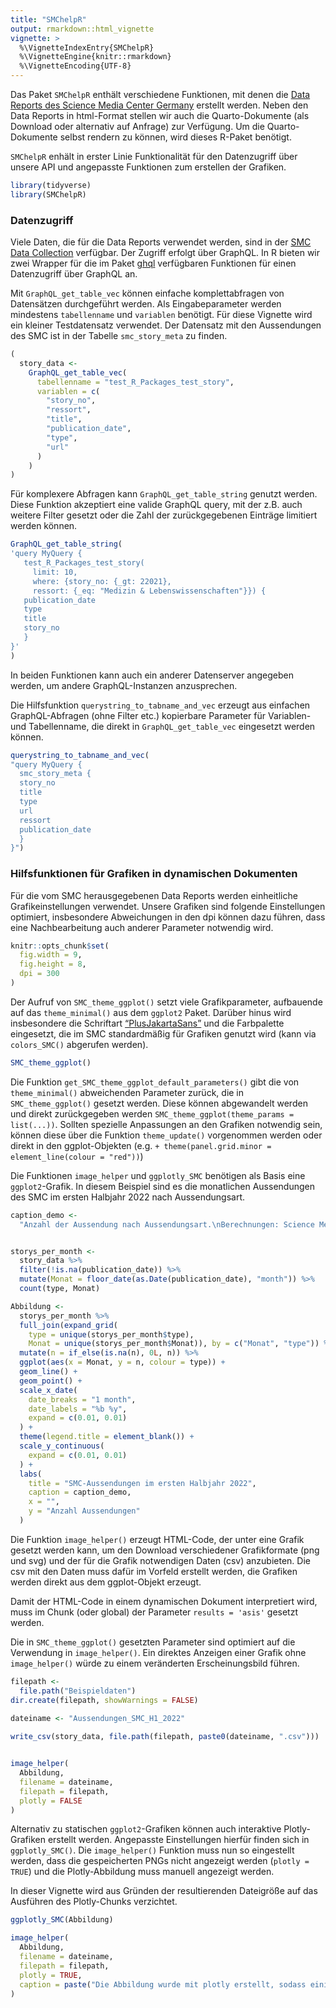 ```yaml
---
title: "SMChelpR"
output: rmarkdown::html_vignette
vignette: >
  %\VignetteIndexEntry{SMChelpR}
  %\VignetteEngine{knitr::rmarkdown}
  %\VignetteEncoding{UTF-8}
---
```


Das Paket `SMChelpR` enthält verschiedene Funktionen, mit denen die [Data Reports des Science Media Center Germany](https://www.sciencemediacenter.de/angebote?story_type=Data+%26+Facts) erstellt werden. Neben den Data Reports in html-Format stellen wir auch die Quarto-Dokumente (als Download oder alternativ auf Anfrage) zur Verfügung. Um die Quarto-Dokumente selbst rendern zu können, wird dieses R-Paket benötigt.

`SMChelpR` enhält in erster Linie Funktionalität für den Datenzugriff über unsere API und angepasste Funktionen zum erstellen der Grafiken.


```r
library(tidyverse)
library(SMChelpR)
```

### Datenzugriff

Viele Daten, die für die Data Reports verwendet werden, sind in der [SMC Data Collection](https://github.com/sciencemediacenter/DataCollection) verfügbar. Der Zugriff erfolgt über GraphQL. In R bieten wir zwei Wrapper für die im Paket [ghql](https://cran.r-project.org/package=ghql) verfügbaren Funktionen für einen Datenzugriff über GraphQL an.

Mit `GraphQL_get_table_vec` können einfache komplettabfragen von Datensätzen durchgeführt werden. Als Eingabeparameter werden mindestens `tabellenname` und `variablen` benötigt.
Für diese Vignette wird ein kleiner Testdatensatz verwendet. Der Datensatz mit den Aussendungen des SMC ist in der Tabelle `smc_story_meta` zu finden.

```r

(
  story_data <-
    GraphQL_get_table_vec(
      tabellenname = "test_R_Packages_test_story",
      variablen = c(
        "story_no",
        "ressort",
        "title",
        "publication_date",
        "type",
        "url"
      )
    )
)
```

Für komplexere Abfragen kann `GraphQL_get_table_string` genutzt werden. Diese Funktion akzeptiert eine valide GraphQL query, mit der z.B. auch weitere Filter gesetzt oder die Zahl der zurückgegebenen Einträge limitiert werden können.

```r
GraphQL_get_table_string(
'query MyQuery {
   test_R_Packages_test_story(
     limit: 10, 
     where: {story_no: {_gt: 22021}, 
     ressort: {_eq: "Medizin & Lebenswissenschaften"}}) {
   publication_date
   type
   title
   story_no
   }
}'
)
```

In beiden Funktionen kann auch ein anderer Datenserver angegeben werden, um andere GraphQL-Instanzen anzusprechen.


Die Hilfsfunktion `querystring_to_tabname_and_vec` erzeugt aus einfachen GraphQL-Abfragen (ohne Filter etc.) kopierbare Parameter für Variablen- und Tabellenname, die direkt in `GraphQL_get_table_vec` eingesetzt werden können.

```r
querystring_to_tabname_and_vec(
"query MyQuery {
  smc_story_meta {
  story_no
  title
  type
  url
  ressort
  publication_date
  }
}")
```

### Hilfsfunktionen für Grafiken in dynamischen Dokumenten

Für die vom SMC herausgegebenen Data Reports werden einheitliche Grafikeinstellungen verwendet. Unsere Grafiken sind folgende Einstellungen optimiert, insbesondere Abweichungen in den dpi können dazu führen, dass eine Nachbearbeitung auch anderer Parameter notwendig wird. 

```r
knitr::opts_chunk$set(
  fig.width = 9, 
  fig.height = 8, 
  dpi = 300
)
``` 

Der Aufruf von `SMC_theme_ggplot()` setzt viele Grafikparameter, aufbauende auf das `theme_minimal()` aus dem  `ggplot2` Paket. Darüber hinus wird insbesondere die Schriftart ["PlusJakartaSans"]() und die Farbpalette eingesetzt, die im SMC standardmäßig für Grafiken genutzt wird (kann via `colors_SMC()` abgerufen werden).

```r
SMC_theme_ggplot()
```

Die Funktion `get_SMC_theme_ggplot_default_parameters()` gibt die von `theme_minimal()` abweichenden Parameter zurück, die in `SMC_theme_ggplot()` gesetzt werden. Diese können abgewandelt werden und direkt zurückgegeben werden `SMC_theme_ggplot(theme_params = list(...))`. Sollten spezielle Anpassungen an den Grafiken notwendig sein, können diese über die Funktion `theme_update()` vorgenommen werden oder direkt in den ggplot-Objekten (e.g. `+ theme(panel.grid.minor = element_line(colour = "red"))`)

Die Funktionen `image_helper` und `ggplotly_SMC` benötigen als Basis eine `ggplot2`-Grafik. In diesem Beispiel sind es die monatlichen Aussendungen des SMC im ersten Halbjahr 2022 nach Aussendungsart.

```r

caption_demo <- 
  "Anzahl der Aussendung nach Aussendungsart.\nBerechnungen: Science Media Center Germany."


storys_per_month <- 
  story_data %>% 
  filter(!is.na(publication_date)) %>% 
  mutate(Monat = floor_date(as.Date(publication_date), "month")) %>% 
  count(type, Monat)

Abbildung <- 
  storys_per_month %>% 
  full_join(expand_grid(
    type = unique(storys_per_month$type), 
    Monat = unique(storys_per_month$Monat)), by = c("Monat", "type")) %>% 
  mutate(n = if_else(is.na(n), 0L, n)) %>% 
  ggplot(aes(x = Monat, y = n, colour = type)) +
  geom_line() +
  geom_point() +
  scale_x_date(
    date_breaks = "1 month", 
    date_labels = "%b %y", 
    expand = c(0.01, 0.01)
  ) + 
  theme(legend.title = element_blank()) +
  scale_y_continuous(
    expand = c(0.01, 0.01)
  ) +
  labs(
    title = "SMC-Aussendungen im ersten Halbjahr 2022",
    caption = caption_demo,
    x = "", 
    y = "Anzahl Aussendungen"
  ) 
``` 

Die Funktion `image_helper()` erzeugt HTML-Code, der unter eine Grafik gesetzt werden kann, um den Download verschiedener Grafikformate (png und svg) und der für die Grafik notwendigen Daten (csv) anzubieten. Die csv mit den Daten muss dafür im Vorfeld erstellt werden, die Grafiken werden direkt aus dem ggplot-Objekt erzeugt. 

Damit der HTML-Code in einem dynamischen Dokument interpretiert wird, muss im Chunk (oder global) der Parameter `results = 'asis'` gesetzt werden.

Die in `SMC_theme_ggplot()` gesetzten Parameter sind optimiert auf die Verwendung in `image_helper()`. Ein direktes Anzeigen einer Grafik ohne `image_helper()` würde zu einem veränderten Erscheinungsbild führen.


```r
filepath <-
  file.path("Beispieldaten")
dir.create(filepath, showWarnings = FALSE)

dateiname <- "Aussendungen_SMC_H1_2022"
  
write_csv(story_data, file.path(filepath, paste0(dateiname, ".csv")))


image_helper(
  Abbildung,
  filename = dateiname,
  filepath = filepath,
  plotly = FALSE
)
``` 

Alternativ zu statischen `ggplot2`-Grafiken können auch interaktive Plotly-Grafiken erstellt werden. Angepasste Einstellungen hierfür finden sich in `ggplotly_SMC()`. Die `image_helper()` Funktion muss nun so eingestellt werden, dass die gespeicherten PNGs nicht angezeigt werden (`plotly = TRUE`) und die Plotly-Abbildung muss manuell angezeigt werden.

In dieser Vignette wird aus Gründen der resultierenden Dateigröße auf das Ausführen des Plotly-Chunks verzichtet.

```r
ggplotly_SMC(Abbildung)
```


```r


image_helper(
  Abbildung,
  filename = dateiname,
  filepath = filepath,
  plotly = TRUE,
  caption = paste("Die Abbildung wurde mit plotly erstellt, sodass einige ggplot Features wie Untertitel oder Bildunterschriften nicht mehr verfügbar sind. Entpsrechend müssten entsprechende captions jetzt hier eingefügt werden.")
)

```
